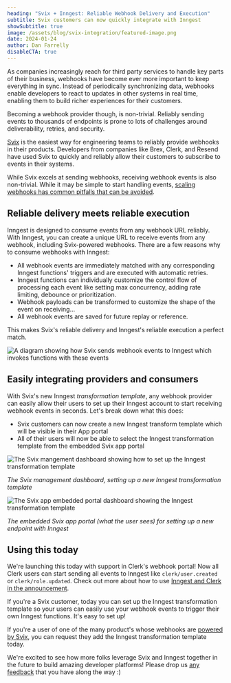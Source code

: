 ```yaml
---
heading: "Svix + Inngest: Reliable Webhook Delivery and Execution"
subtitle: Svix customers can now quickly integrate with Inngest
showSubtitle: true
image: /assets/blog/svix-integration/featured-image.png
date: 2024-01-24
author: Dan Farrelly
disableCTA: true
---
```


As companies increasingly reach for third party services to handle key parts of their business, webhooks have become ever more important to keep everything in sync. Instead of periodically synchronizing data, webhooks enable developers to react to updates in other systems in real time, enabling them to build richer experiences for their customers.

Becoming a webhook provider though, is non-trivial. Reliably sending events to thousands of endpoints is prone to lots of challenges around deliverability, retries, and security.

[Svix](https://www.svix.com/) is the easiest way for engineering teams to reliably provide webhooks in their products. Developers from companies like Brex, Clerk, and Resend have used Svix to quickly and reliably allow their customers to subscribe to events in their systems.

While Svix excels at sending webhooks, receiving webhook events is also non-trivial. While it may be simple to start handling events, [scaling webhooks has common pitfalls that can be avoided](/blog/building-webhooks-that-scale).

## Reliable delivery meets reliable execution

Inngest is designed to consume events from any webhook URL reliably. With Inngest, you can create a unique URL to receive events from any webhook, including Svix-powered webhooks. There are a few reasons why to consume webhooks with Inngest:

* All webhook events are immediately matched with any corresponding Inngest functions' triggers and are executed with automatic retries.
* Inngest functions can individually customize the control flow of processing each event like setting max concurrency, adding rate limiting, debounce or prioritization.
* Webhook payloads can be transformed to customize the shape of the event on receiving...
* All webhook events are saved for future replay or reference.

This makes Svix's reliable delivery and Inngest's reliable execution a perfect match.

![A diagram showing how Svix sends webhook events to Inngest which invokes functions with these events](/assets/blog/svix-integration/svix-inngest-functions.png)


## Easily integrating providers and consumers

With Svix's new Inngest _transformation template_, any webhook provider can easily allow their users to set up their Inngest account to start receiving webhook events in seconds. Let's break down what this does:

* Svix customers can now create a new Inngest transform template which will be visible in their App portal
* All of their users will now be able to select the Inngest transformation template from the embedded Svix app portal


![The Svix mangement dashboard showing how to set up the Inngest transformation template](/assets/blog/svix-integration/svix-dashboard.png)


_The Svix management dashboard, setting up a new Inngest transformation template_


![The Svix app embedded portal dashboard showing the Inngest transformation template](/assets/blog/svix-integration/svix-portal.png)


_The embedded Svix app portal (what the user sees) for setting up a new endpoint with Inngest_


## Using this today

We're launching this today with support in Clerk's webhook portal! Now all Clerk users can start sending all events to Inngest like `clerk/user.created` or `clerk/role.updated`. Check out more about how to use [Inngest and Clerk in the announcement](/blog/building-auth-workflows-with-clerk-integration).

If you're a Svix customer, today you can set up the Inngest transformation template so your users can easily use your webhook events to trigger their own Inngest functions. It's easy to set up!

If you're a user of one of the many product's whose webhooks are [powered by Svix](https://www.svix.com/), you can request they add the Inngest transformation template today.

We're excited to see how more folks leverage Svix and Inngest together in the future to build amazing developer platforms! Please drop us [any feedback](https://roadmap.inngest.com/) that you have along the way :)
